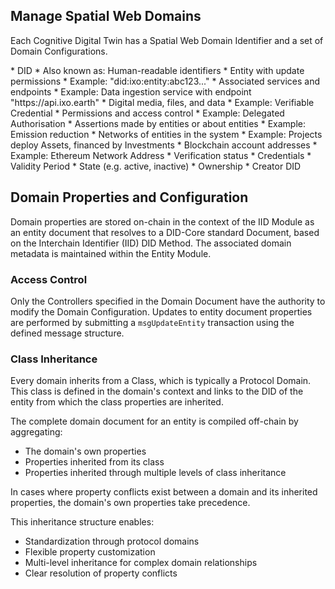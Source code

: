 ## Manage Spatial Web Domains
Each Cognitive Digital Twin has a Spatial Web Domain Identifier and a set of Domain Configurations.
<AccordionGroup>

  <Accordion title="Identifiers">
  * DID
  * Also known as: Human-readable identifiers
  </Accordion>

  <Accordion title="Controllers">
  * Entity with update permissions
  * Example: "did:ixo:entity:abc123..."
  </Accordion>
  
  <Accordion title="Services">
  * Associated services and endpoints
  * Example: Data ingestion service with endpoint "https://api.ixo.earth"
  </Accordion>
  
  <Accordion title="Resources">
  * Digital media, files, and data
  * Example: Verifiable Credential
  </Accordion>
  
  <Accordion title="Rights">
  * Permissions and access control
  * Example: Delegated Authorisation
  </Accordion>
  
  <Accordion title="Claims">
  * Assertions made by entities or about entities
  * Example: Emission reduction
  </Accordion>
  
  <Accordion title="Relationships">
  * Networks of entities in the system
  * Example: Projects deploy Assets, financed by Investments
  </Accordion>
  
  <Accordion title="Accounts">
  * Blockchain account addresses
  * Example: Ethereum Network Address
  </Accordion>

  <Accordion title="Metadata">
  * Verification status
  * Credentials
  * Validity Period
  * State (e.g. active, inactive)
  * Ownership
  * Creator DID
  </Accordion>

</AccordionGroup>

## Domain Properties and Configuration

Domain properties are stored on-chain in the context of the IID Module as an entity document that resolves to a DID-Core standard Document, based on the Interchain Identifier (IID) DID Method. The associated domain metadata is maintained within the Entity Module.

### Access Control

Only the Controllers specified in the Domain Document have the authority to modify the Domain Configuration. Updates to entity document properties are performed by submitting a `msgUpdateEntity` transaction using the defined message structure.

### Class Inheritance

Every domain inherits from a Class, which is typically a Protocol Domain. This class is defined in the domain's context and links to the DID of the entity from which the class properties are inherited.

The complete domain document for an entity is compiled off-chain by aggregating:
- The domain's own properties
- Properties inherited from its class
- Properties inherited through multiple levels of class inheritance

<Tip>
In cases where property conflicts exist between a domain and its inherited properties, the domain's own properties take precedence.
</Tip>

This inheritance structure enables:
- Standardization through protocol domains
- Flexible property customization
- Multi-level inheritance for complex domain relationships
- Clear resolution of property conflicts